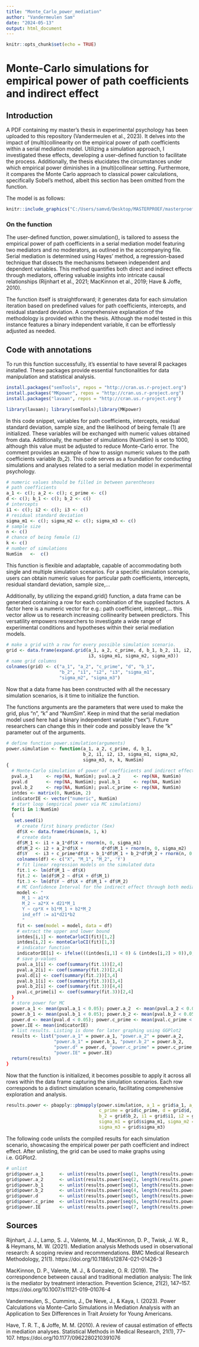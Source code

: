 ```yaml
---
title: "Monte_Carlo_power_mediation"
author: "Vandermeulen Sam"
date: "2024-05-13"
output: html_document
---
```


```r
knitr::opts_chunk$set(echo = TRUE)
```
# Monte-Carlo simulations for empirical power of path coefficients and indirect effect

## Introduction 
A PDF containing my master's thesis in experimental psychology has been 
uploaded to this repository (Vandermeulen et al., 2023). It delves into the impact of (multi)collinearity 
on the empirical power of path coefficients within a serial mediation model. 
Utilizing a simulation approach, I investigated these effects, developing a
user-defined function to facilitate the process. Additionally, the thesis 
elucidates the circumstances under which empirical power diminishes in a 
(multi)collinear setting. Furthermore, it compares the Monte Carlo approach 
to classical power calculations, specifically Sobel's method, albeit this 
section has been omitted from the function.

The model is as follows: 

```r
knitr::include_graphics("C:/Users/samvd/Desktop/MASTERPROEF/masterproef 2/plots/statistical model serial mediation/Dia1.JPG")
```

### On the function
The user-defined function, power.simulation(), is tailored to assess the 
empirical power of path coefficients in a serial mediation model featuring two
mediators and no moderators, as outlined in the accompanying file. Serial
mediation is determined using Hayes' method, a regression-based technique that
dissects the mechanisms between independent and dependent variables. This 
method quantifies both direct and indirect effects through mediators, offering 
valuable insights into intricate causal relationships 
(Rijnhart et al., 2021; MacKinnon et al., 2019; Have & Joffe, 2010).

The function itself is straightforward; it generates data for each simulation 
iteration based on predefined values for path coefficients, intercepts, and 
residual standard deviation. A comprehensive explanation of the methodology is
provided within the thesis. Although the model tested in this instance 
features a binary independent variable, it can be effortlessly 
adjusted as needed.

## Code with annotations

To run this function successfully, it's essential to have several R packages
installed. These packages provide essential functionalities for data
manipulation and statistical analysis.

```r
install.packages("semTools", repos = "http://cran.us.r-project.org")
install.packages("MKpower", repos = "http://cran.us.r-project.org")
install.packages("lavaan", repos = "http://cran.us.r-project.org")
```

```r
library(lavaan); library(semTools);library(MKpower)
```

In this code snippet, variables for path coefficients, intercepts, residual 
standard deviation, sample size, and the likelihood of being female (1) are 
initialized. These variables will be exchanged with numeric values obtained
from data. Additionally, the number of simulations (NumSim) is set to 1000,
although this value must be adjusted to reduce Monte-Carlo error. The comment
provides an example of how to assign numeric values to the path coefficients 
variable (b_2). This code serves as a foundation for conducting simulations
and analyses related to a serial mediation model in experimental psychology.

```r
# numeric values should be filled in between parentheses
# path coefficients 
a_1 <- c(); a_2 <- c(); c_prime <- c()
d <- c(); b_1 <- c(); b_2 <- c()
# intercepts 
i1 <- c(); i2 <- c(); i3 <- c()
# residual standard deviation 
sigma_m1 <- c(); sigma_m2 <- c(); sigma_m3 <- c()
# sample size
n <- c()
# chance of being female (1)
k <- c()
# number of simulations
NumSim   <-  c()
````

This function is flexible and adaptable, capable of accommodating both single 
and multiple simulation scenarios. For a specific simulation scenario, users 
can obtain numeric values for particular path coefficients, intercepts, 
residual standard deviation, sample size,... 

Additionally, by utilizing the expand.grid() function, a data frame can be 
generated containing a row for each combination of the supplied factors. 
A factor here is a numeric vector for e.g.: path coefficient, intercept,...
this vector allow us to research increasing collinearity between predictors. 
This versatility empowers researchers to investigate a wide range of 
experimental conditions and hypotheses within their serial mediation models.

```r
# make a grid with a row for every possible simulation scenario. 
grid <- data.frame(expand.grid(a_1, a_2, c_prime, d, b_1, b_2, i1, i2,
                               i3, sigma_m1, sigma_m2, sigma_m3))
# name grid columns
colnames(grid) <- c("a_1", "a_2", "c_prime", "d", "b_1",
                    "b_2", "i1", "i2", "i3", "sigma_m1", 
                    "sigma_m2", "sigma_m3")  
```                    

Now that a data frame has been constructed with all the necessary simulation 
scenarios, is it time to initialize the function.

The functions arguments are the parameters that were used to make the grid,
plus "n", "k" and "NumSim". Keep in mind that the serial mediation model used 
here had a binary independent variable ("sex"). Future researchers can change 
this in their code and possibly leave the "k" parameter out of the arguments. 
                    
```r
# define function power.simulation(arguments)
power.simulation <- function(a_1, a_2, c_prime, d, b_1,
                             b_2, i1, i2, i3, sigma_m1, sigma_m2,
                             sigma_m3, n, k, NumSim)
{  
  # Monte-Carlo simulation of power of coefficients and indirect effect
  pval.a_1     <- rep(NA, NumSim); pval.a_2     <- rep(NA, NumSim)
  pval.d       <- rep(NA, NumSim); pval.b_1     <- rep(NA, NumSim)
  pval.b_2     <- rep(NA, NumSim); pval.c_prime <- rep(NA, NumSim)
  intdes <- matrix(0, NumSim, 2)
  indicatorIE <- vector("numeric", NumSim)
  # start loop (empirical power via MC simulations)
  for(i in 1:NumSim)
  {
   set.seed(i)
    # create first binary predictor (Sex)
    df$X <- data.frame(rbinom(n, 1, k)
    # create data   
    df$M_1 <- i1 + a_1*df$X + rnorm(n, 0, sigma_m1)
    df$M_2 <- i2 + a_2*df$X +       d*df$M_1 + rnorm(n, 0, sigma_m2)
    df$Y   <- i3 + c_prime*df$X + b_1*df$M_1 + b_2*df$M_2 + rnorm(n, 0, sigma_m3)   
    colnames(df) <- c("X", "M_1", "M_2", 'Y')
    # fit linear regression models on the simulated data 
    fit.1 <- lm(df$M_1 ~ df$X)
    fit.2 <- lm(df$M_2 ~ df$X + df$M_1)
    fit.3 <- lm(df$Y ~ df$X + df$M_1 + df$M_2)
    # MC Confidence Interval for the indirect effect through both mediators
    model <- "
      M_1 ~ a1*X
      M_2 ~ a2*X + d21*M_1
      Y ~ cp*X + b1*M_1 + b2*M_2
      ind_eff := a1*d21*b2
      "
    fit <- sem(model = model, data = df) 
    # extract the upper and lower bound 
    intdes[i,1] <- monteCarloCI(fit)[1,2]
    intdes[i,2] <- monteCarloCI(fit)[1,3]
    # indicator function 
    indicatorIE[i] <- ifelse(((intdes[i,1] < 0) & (intdes[i,2] > 0)),0,1)
    # save p-values
    pval.a_1[i] <- coef(summary(fit.1))[2,4] 
    pval.a_2[i] <- coef(summary(fit.2))[2,4]
    pval.d[i] <- coef(summary(fit.2))[3,4]
    pval.b_1[i] <- coef(summary(fit.3))[3,4]
    pval.b_2[i] <- coef(summary(fit.3))[4,4]
    pval.c_prime[i] <- coef(summary(fit.3))[2,4]
  }
  # store power for MC 
  power.a_1 <- mean(pval.a_1 < 0.05); power.a_2  <- mean(pval.a_2 < 0.05)
  power.b_1 <- mean(pval.b_1 < 0.05); power.b_2 <- mean(pval.b_2 < 0.05)
  power.d <- mean(pval.d < 0.05); power.c_prime <- mean(pval.c_prime < 0.05)
  power.IE <- mean(indicatorIE) 
  # list results. Listing is done for later graphing using GGPlot2
  results <- list("power.a_1" = power.a_1, "power.a_2" = power.a_2,
                  "power.b_1" = power.b_1, "power.b_2" = power.b_2, 
                  "power.d" = power.d, "power.c_prime" = power.c_prime, 
                  "power.IE" = power.IE) 
  return(results)
}   
```

Now that the function is initialized, it becomes possible to apply it across 
all rows within the data frame capturing the simulation scenarios. Each row 
corresponds to a distinct simulation scenario, facilitating comprehensive 
exploration and analysis.

```r
results.power <- pbapply::pbmapply(power.simulation, a_1 = grid$a_1, a_2 = grid$a_2,
                                   c_prime = grid$c_prime, d = grid$d, b_1 = grid$b_1, 
                                   b_2 = grid$b_2, i1 = grid$i1, i2 = grid$i2, i3 = grid$i3, 
                                   sigma_m1 = grid$sigma_m1, sigma_m2 = grid$sigma_m2, 
                                   sigma_m3 = grid$sigma_m3)
```
         
The following code unlists the compiled results for each simulation scenario,
showcasing the empirical power per path coefficient and indirect effect.
After unlisting, the grid can be used to make graphs using i.e. GGPlot2.  
         
```r
# unlist
grid$power.a_1      <- unlist(results.power[seq(1, length(results.power), 7)])
grid$power.a_2      <- unlist(results.power[seq(2, length(results.power), 7)])
grid$power.b_1      <- unlist(results.power[seq(3, length(results.power), 7)]) 
grid$power.b_2      <- unlist(results.power[seq(4, length(results.power), 7)]) 
grid$power.d        <- unlist(results.power[seq(5, length(results.power), 7)])
grid$power.c_prime  <- unlist(results.power[seq(6, length(results.power), 7)])
grid$power.IE       <- unlist(results.power[seq(7, length(results.power), 7)])
```

## Sources 

Rijnhart, J. J., Lamp, S. J., Valente, M. J., MacKinnon, D. P., Twisk, J. W. R., & Heymans, M. W. 
(2021). Mediation analysis Methods used in observational research: A scoping 
review and recommendations. BMC Medical Research Methodology, 21(1). 
https://doi.org/10.1186/s12874-021-01426-3 

MacKinnon, D. P., Valente, M. J., & Gonzalez, O. R. (2019). The correspondence between 
causal and traditional mediation analysis: The link is the mediator by treatment 
interaction. Prevention Science, 21(2), 147–157. 
https://doi.org/10.1007/s11121-019-01076-4 

Vandermeulen, S., Cummins, J., De Neve, J., & Kaya, I. (2023). Power Calculations 
via Monte-Carlo Simulations in Mediation Analysis with an Application to Sex Differences
in Trait Anxiety for Young Americans.

Have, T. R. T., & Joffe, M. M. (2010). A review of causal estimation of effects in mediation 
analyses. Statistical Methods in Medical Research, 21(1), 77–107. 
https://doi.org/10.1177/0962280210391076 